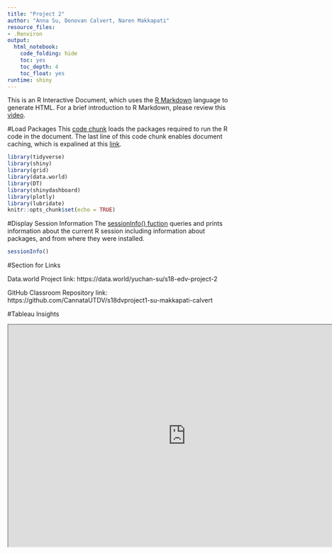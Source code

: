 ```yaml
---
title: "Project 2"
author: "Anna Su, Donovan Calvert, Naren Makkapati"
resource_files:
- .Renviron
output:
  html_notebook:
    code_folding: hide
    toc: yes
    toc_depth: 4
    toc_float: yes
runtime: shiny
---
```

This is an R Interactive Document, which uses the [R Markdown](http://rmarkdown.rstudio.com/authoring_basics.html) language to generate HTML. For a brief introduction to R Markdown, please review this [video](https://www.youtube.com/watch?v=DNS7i2m4sB0&feature=youtu.be).

#Load Packages
This [code chunk](http://rmarkdown.rstudio.com/authoring_rcodechunks.html) loads the packages required to run the R code in the document.
The last line of this code chunk enables document caching, which is expalined at this [link](http://rmarkdown.rstudio.com/authoring_rcodechunks.html).

```r
library(tidyverse)
library(shiny)
library(grid)
library(data.world)
library(DT)
library(shinydashboard)
library(plotly)
library(lubridate)
knitr::opts_chunk$set(echo = TRUE)
```

#Display Session Information
The [sessionInfo() fuction](https://cran.r-project.org/web/packages/sessioninfo/sessioninfo.pdf) queries and prints information about the current R session including  information about packages, and from where they were installed.
```r
sessionInfo()
```

#Section for Links

Data.world Project link: https://data.world/yuchan-su/s18-edv-project-2

GitHub Classroom Repository link: https://github.com/CannataUTDV/s18dvproject1-su-makkapati-calvert

#Tableau Insights

<iframe src="https://public.tableau.com/views/JobSatRoleOver/Sheet3?:showVizHome=no" height="500" width="800">

#Create Dataframes
The sourced code below contains Shiny [eventReactive](https://shiny.rstudio.com/reference/shiny/1.0.1/observeEvent.html) code and queries for the SuperStore database at data.world. The data is saved in variables as functions that return an R dataframe. These are examples data.world parameterized queries; details for data.world queries can be found at this [link](https://cran.r-project.org/web/packages/data.world/vignettes/query.html). The "?"s in the query are parameters. The parameters are filled in (in order) by the paramQuery$params statement.

```r
source("DataA.R", local = TRUE)
source("DataB.R", local = TRUE)
```

#Retrieve Departments from the IBM Attrition dataset
The following query retrieves the distinct department names from the SIBM Attrition dataset at data.world and saves the department names in the departments variable.
```r
project <- "https://data.world/yuchan-su/s18-edv-project-2" 
data.world::set_config(cfg_env("DW_API")) 

#query that selects region
departments <- data.world::query(data.world::qry_sql(
 "   
	select distinct department
  from ibm_hr_attrition
 "), 
dataset = project)
```
#Create a Deparment Variable
Create a Departments variable with a string constructed from the selected departments in the input$selectDepartment_1 variable.This Departments variable will be used in the title of the ggplot below.

```r
Departments <- eventReactive(c(input$selectDepartment_1), { 
  library('stringr')
  str_c(input$selectDepartment_1, collapse=', ')
})
```

#Create Panel with Select List
The following code creates an input panel for the Interactive Document, which has a [select box](https://shiny.rstudio.com/reference/shiny/latest/selectInput.html) for selecting departments (notice - choices is set to the departments variable that was loaded by the previous query) For a complete list of Shiny functions, please see this [link](https://shiny.rstudio.com/reference/shiny/latest/).

```r
inputPanel(
  selectInput("selectDepartment_1", label = "Select Department",choices = departments, multiple=TRUE, selected=c("Sales","Human Resources","Research & Development"))
)
```

#Render and Display the Shipping Costs Histograms

Using [ggplotly](https://www.rdocumentation.org/packages/plotly/versions/4.7.1/topics/ggplotly) and [shinydashborad](https://rstudio.github.io/shinydashboard/structure.html#dynamic-content-1)

```r
dashboardPage(
  dashboardHeader(
  ),
  dashboardSidebar(
    sidebarMenu(
      menuItem("Monthly Income Histogram", tabName = "histogram", icon = icon("dashboard")),
      menuItem("Monthly Income Density Plot", tabName = "density", icon = icon("dashboard")),
      menuItem("Job Satisfaction", tabName = "both", icon = icon("dashboard")),
      menuItem("Department Age", tabName = "newplot", icon = icon("dashboard"))
    )
  ),
  dashboardBody(
    tabItems(
      # 1. "Monthly Incomes Histogram" tab content
      tabItem(tabName = "histogram",
        p("This plot shows the histogram of the monthly income of different departments"),
        source("Histogram1UI.R",local = TRUE)$value
      ),
      # 2. "Monthly Incomes Density Plot" tab content
      tabItem(tabName = "density",
        source("Density1UI.R",local = TRUE)$value
      ),
      # 3. "Shipping Costs Histogram and Density Plot" tab content
      tabItem(tabName = "both",
        p("And even here."),
        source("Both1UI.R",local = TRUE)$value
      ),
      # 4. "Sales Histogram" tab content
      tabItem(tabName = "newplot",
        p("And even here."),
        source("NewPlot1UI.R",local = TRUE)$value
      )
    )
  )
)
source("Histogram1Server.R", local = TRUE)
source("Density1Server.R", local = TRUE)
source("Both1Server.R", local = TRUE)
source("NewPlot1Server.R", local = TRUE)
```

#Appendix

Displays the code we used to clean up our data. Some code are commented out # (for example the loading/creating new csv file) since they are not needed right now in the interactive application code. However, be aware that it's still part of the process.
```r

library(tidyverse)
csvURL <- "https://query.data.world/s/-5chQ_I_MEpn_Pp7NCDce901hNnrs6"

#the lines here would have to change to match the columns in YOUR csv!; you're just telling them if it's string or numbers; SO you are letting them know that sales and profit is actually NUMBERS, since they had the ',' in there before to make it not all integers 

df <- read_csv(csvURL, col_types = list(
  age = col_number(),
  attrition = col_character(),
  businesstravel = col_character(),
  dailyrate= col_number(),
  department = col_character(),
  distancefromhome= col_number(),
  education = col_number(),
  educationfield = col_character(),
  employeecount = col_character(),
  employeenumber = col_number(),
  environmentsatisfaction = col_number(),
  gender = col_character(),
  hourlyrate = col_number(),
  jobinvolvement = col_number(),
  joblevel = col_number(),
  job_role = col_character(),
  jobsatisfaction = col_number(),
  maritalstatus = col_character(),
  monthlyincome = col_number(),
  monthlyrate = col_number(),
  numcompaniesworked = col_number(),
  over18 = col_character(),
  overtime = col_character(),
  percentsalaryhike = col_number(),
  performancerating = col_number(),
  relationshipsatisfaction = col_number(),
  standardhours = col_number(),
  stockoptionlevel = col_number(),
  totalworkingyears = col_number(),
  trainingtimeslastyear = col_number(),
  worklifebalance = col_number(),
  yearsatcompany = col_number(),
  yearsincurrentrole = col_number(),
  yearssincelastpromotion = col_number(),
  yearswithcurrmanager = col_number()
))

# Change .+ and -+ in column names to _
#find any dot (.) and change it to _
names(df) <- gsub("\\.+", " ", names(df))

# Change .+, -+,=,&,+ in column names to "" blank
#find any dot (.) and change it to _
names(df) <- gsub("\\/", " ", names(df))
names(df) <- gsub("\\=", " ", names(df))
names(df) <- gsub("\\&", " ", names(df))
names(df) <- gsub("\\+", " ", names(df))

#find any (-) in the column name and change to _
names(df) <- gsub("-+", " ", names(df))

# Remove non-printable characters from column names.
names(df) <- gsub("[^ -~]", "", names(df)) 

# Change null values in the region_sales and region_profit columns to 0.
#df <- df %>% tidyr::replace_na(list(Age=0, DistanceFromHome =0, EmployeeCount =0, EmployeeNumber = 0, EnvironmentSatisfaction =0, JobInvolvement = 0, JobSatisfaction = 0, NumCompaniesWorked = 0, PerformanceRating = 0, RelationshipSatisfaction = 0, StockOptionLevel = 0, TotalWorkingYears = 0, TrainingTimesLastYear = 0, WorkLifeBalance = 0, YearsAtCompany = 0, YearsInCurrentRole = 0, YearsSinceLastPromotion = 0, YearsWithCurrManager = 0 ))

# Remove non-printable characters from all column values.
df <- df %>% dplyr::mutate_all(funs(gsub(pattern="[^ -~]", replacement= "", .)))
#^ the "." at the end refers to what was pipe in, which is refering to the "df" 

# The following write_csv followed immediately by a read_csv, fixes the column types.
#write_csv(df, "//Users/annasu/Desktop/Spring 2018 Class/CS 329 Data Visualization/Project2/S18 eDV Project 1 Dataset.csv") # /Users/pcannata/Downloads needs to be changed to a known folder on your machine.

# df <- read_csv("/Users/annasu/Desktop/Spring 2018 Class/CS 329 Data Visualization/Project2/S18 eDV Project 1 Dataset.csv", col_types = list(
#   age = col_number(),
#   attrition = col_character(),
#   businesstravel = col_character(),
#   dailyrate= col_number(),
#   department = col_character(),
#   distancefromhome= col_number(),
#   education = col_number(),
#   educationfield = col_character(),
#   employeecount = col_character(),
#   employeenumber = col_number(),
#   environmentalsatisfaction = col_number(),
#   gender = col_character(),
#   hourlyrate = col_number(),
#   jobinvolvement = col_number(),
#   joblevel = col_number(),
#   job_role = col_character(),
#   jobsatisfaction = col_number(),
#   maritalstatus = col_character(),
#   monthlyincome = col_number(),
#   monthlyrate = col_number(),
#   numcompaniesworked = col_number(),
#   over18 = col_character(),
#   overtime = col_character(),
#   percentsalaryhike = col_number(),
#   performancerating = col_number(),
#   relationshipsatisfaction = col_number(),
#   standardhours = col_number(),
#   stockoptionlevel = col_number(),
#   totalworkingyears = col_number(),
#   trainingtimeslastyear = col_number(),
#   worklifebalance = col_number(),
#   yearsatcompany = col_number(),
#   yearsincurrentrole = col_number(),
#   yearssincelastpromotion = col_number(),
#   yearswithcurrentmanager = col_number()
# ))
# Now save the cleaned data to new.csv
#write_csv(df, "/Users/annasu/Desktop/Spring 2018 Class/CS 329 Data Visualization/Project2/newS18 eDV Project 1 Dataset.csv")
# Now load /tmp/new.csv into a data.world Dataset.
#df

```


